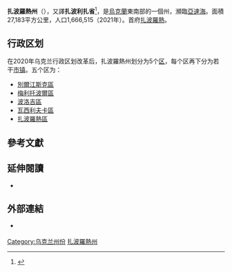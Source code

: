 {{noteTA
|T=zh:扎波羅熱州; zh-hans:扎波罗热州; zh-hk:扎波羅熱州; zh-tw:札波羅結州;
|1=zh:扎波羅熱州; zh-hans:扎波罗热州; zh-hk:扎波羅熱州; zh-tw:札波羅結州;
|2=zh:扎波羅熱; zh-hans:扎波罗热; zh-hk:扎波羅熱; zh-tw:札波羅結;
}}
{{Expand Ukrainian}}
{{Infobox settlement
| name                  = 扎波羅熱州
| native_name           = Запорізька область
| native_name_lang      = uk
| settlement_type       = [[州_(烏克蘭)|州]]
| image_flag            = Flag of Zaporizhia Oblast.svg
| flag_size             = 115px
| image_shield          = Coat of arms of Zaporizhia Oblast.svg
| shield_size           = 75px
| nickname              = 
| image_map             = Zaporizhia in Ukraine.svg

| subdivision_type      = 國家
| subdivision_name      = {{flag|Ukraine}}
| seat_type             = [[首府|首府]]
| seat                  = [[扎波羅熱|扎波羅熱]]

| governing_body        = {{link-uk|扎波羅熱州國家管理局|Запорізька обласна державна адміністрація}}
| leader_title          = {{link-en|扎波羅熱州州長|Governor of Zaporizhzhia Oblast|州長}}
| leader_name           = [[亚历山大·斯塔鲁赫|亚历山大·斯塔鲁赫]]
|leader_title1=[[俄占扎波罗热|州长]]| leader_title2         = {{link-en|扎波罗热州拉达|Zaporizhzhia Oblast Council|州議會}}
|leader_name1=[[叶夫根尼·巴利茨基|叶夫根尼·巴利茨基]]| leader_name2          = 84席位
| leader_title3         = {{link-en|扎波罗热州拉达|Zaporizhzhia Oblast Council|議會議長}}
| leader_name3          = {{link-uk|叶莲娜·茹克|Жук Олена Юріївна}}

| area_rank             = 第9
| area_total_km2        = 27183
| population_as_of      = 2021年
| population_rank       = 第9
| population            = 1666515
| postal_code           = 69-72
| area_code             = +380-61
| iso_code              = UA-23
| website               = {{URL|https://www.zoda.gov.ua/}}
}}
'''扎波羅熱州'''（{{lang-uk|Запорізька область|Zaporiz'ka oblast'}}），又譯'''扎波利扎省'''<ref>{{Cite web |title=扎波利扎省(札波羅結省) |url=https://terms.naer.edu.tw/detail/3020224/ |access-date=2022-05-01 |work=terms.naer.edu.tw |archive-date=2022-05-01 |archive-url=https://web.archive.org/web/20220501015145/https://terms.naer.edu.tw/detail/3020224/ }}</ref>，是[[烏克蘭|烏克蘭]]東南部的一個州，瀕臨[[亞速海|亞速海]]。面積27,183平方公里，人口1,666,515（2021年）。首府[[扎波羅熱|扎波羅熱]]。

== 行政区划 ==
{{Stack|[[File:Zaporizhia_Oblast_2020_subdivisions.jpg|thumb]]}}
在2020年乌克兰行政区划改革后，扎波羅熱州划分为5个[[区_(乌克兰)|区]]，每个区再下分为若干[[烏克蘭市鎮|市镇]]。五个区为：
* [[別爾江斯克區|別爾江斯克區]]
* [[梅利托波爾區|梅利托波爾區]]
* [[波洛吉區|波洛吉區]]
* [[瓦西利夫卡區|瓦西利夫卡區]]
* [[扎波羅熱區|扎波羅熱區]]

==參考文獻==
{{Reflist}}

==延伸閱讀==
{{refbegin}}
* {{uk icon}} {{lang|uk|Запорізька область: Ілюстрована енциклопедія. [Т.2]: Архітектура і містобудування. Культура. Економіка. Райони області / К.С. Карафін, О. І. Красюк. -Запоріжжя : Дике Поле, 2004. - 293 с.}}
{{refend}}

==外部連結==
* {{Official website|https://www.zoda.gov.ua/}} {{uk icon}}

{{Ukraine}}
{{Authority control}}

[[Category:乌克兰州份|Category:乌克兰州份]]
[[Category:扎波羅熱州|]]